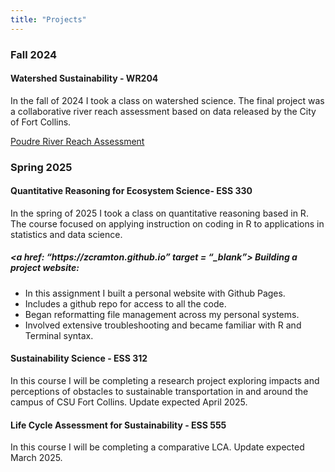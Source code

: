 ```yaml
---
title: "Projects"
---
```


### Fall 2024

#### Watershed Sustainability - WR204

In the fall of 2024 I took a class on watershed science. The final project was a collaborative river reach assessment based on data released by the City of Fort Collins.

<a href="media/wr204_poudre_river_reach_assessment.pdf" target="_blank"> Poudre River Reach Assessment </a>


### Spring 2025

#### Quantitative Reasoning for Ecosystem Science- ESS 330

In the spring of 2025 I took a class on quantitative reasoning based in R. The course focused on applying instruction on coding in R to applications in statistics and data science.

##### <a href: "https://zcramton.github.io" target = "_blank"> Building a project website: </a>

-   In this assignment I built a personal website with Github Pages.
-   Includes a github repo for access to all the code.
-   Began reformatting file management across my personal systems.
-   Involved extensive troubleshooting and became familiar with R and Terminal syntax.

#### Sustainability Science - ESS 312

In this course I will be completing a research project exploring impacts and perceptions of obstacles to sustainable transportation in and around the campus of CSU Fort Collins. Update expected April 2025.

#### Life Cycle Assessment for Sustainability - ESS 555

In this course I will be completing a comparative LCA. Update expected March 2025.
